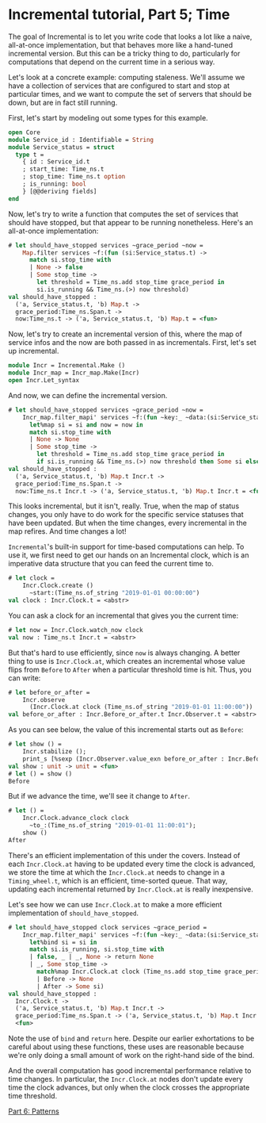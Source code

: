 # Incremental tutorial, Part 5; Time

The goal of Incremental is to let you write code that looks a lot like
a naive, all-at-once implementation, but that behaves more like a
hand-tuned incremental version.  But this can be a tricky thing to do,
particularly for computations that depend on the current time in a
serious way.

Let's look at a concrete example: computing staleness.  We'll assume
we have a collection of services that are configured to start and stop
at particular times, and we want to compute the set of servers that
should be down, but are in fact still running.

First, let's start by modeling out some types for this example.

```ocaml
open Core
module Service_id : Identifiable = String
module Service_status = struct
  type t =
    { id : Service_id.t
    ; start_time: Time_ns.t
    ; stop_time: Time_ns.t option
    ; is_running: bool
    } [@@deriving fields]
end
```

Now, let's try to write a function that computes the set of services
that should have stopped, but that appear to be running nonetheless.
Here's an all-at-once implementation:

```ocaml
# let should_have_stopped services ~grace_period ~now =
    Map.filter services ~f:(fun (si:Service_status.t) ->
      match si.stop_time with
      | None -> false
      | Some stop_time ->
        let threshold = Time_ns.add stop_time grace_period in
        si.is_running && Time_ns.(>) now threshold)
val should_have_stopped :
  ('a, Service_status.t, 'b) Map.t ->
  grace_period:Time_ns.Span.t ->
  now:Time_ns.t -> ('a, Service_status.t, 'b) Map.t = <fun>
```

Now, let's try to create an incremental version of this, where the map
of service infos and the now are both passed in as incrementals.
First, let's set up incremental.

```ocaml
module Incr = Incremental.Make ()
module Incr_map = Incr_map.Make(Incr)
open Incr.Let_syntax
```

And now, we can define the incremental version.

```ocaml
# let should_have_stopped services ~grace_period ~now =
    Incr_map.filter_mapi' services ~f:(fun ~key:_ ~data:(si:Service_status.t Incr.t) ->
      let%map si = si and now = now in
      match si.stop_time with
      | None -> None
      | Some stop_time ->
        let threshold = Time_ns.add stop_time grace_period in
        if si.is_running && Time_ns.(>) now threshold then Some si else None)
val should_have_stopped :
  ('a, Service_status.t, 'b) Map.t Incr.t ->
  grace_period:Time_ns.Span.t ->
  now:Time_ns.t Incr.t -> ('a, Service_status.t, 'b) Map.t Incr.t = <fun>
```

This looks incremental, but it isn't, really.  True, when the map of
status changes, you only have to do work for the specific service
statuses that have been updated.  But when the time changes, every
incremental in the map refires.  And time changes a lot!

`Incremental`'s built-in support for time-based computations can help.
To use it, we first need to get our hands on an Incremental clock,
which is an imperative data structure that you can feed the current
time to.

```ocaml
# let clock =
    Incr.Clock.create ()
      ~start:(Time_ns.of_string "2019-01-01 00:00:00")
val clock : Incr.Clock.t = <abstr>
```

You can ask a clock for an incremental that gives you the current
time:

```ocaml
# let now = Incr.Clock.watch_now clock
val now : Time_ns.t Incr.t = <abstr>
```

But that's hard to use efficiently, since `now` is always changing.  A
better thing to use is `Incr.Clock.at`, which creates an incremental
whose value flips from `Before` to `After` when a particular threshold
time is hit.  Thus, you can write:

```ocaml
# let before_or_after =
    Incr.observe
      (Incr.Clock.at clock (Time_ns.of_string "2019-01-01 11:00:00"))
val before_or_after : Incr.Before_or_after.t Incr.Observer.t = <abstr>
```

As you can see below, the value of this incremental starts out as
`Before`:

```ocaml
# let show () =
    Incr.stabilize ();
    print_s [%sexp (Incr.Observer.value_exn before_or_after : Incr.Before_or_after.t)];;
val show : unit -> unit = <fun>
# let () = show ()
Before
```

But if we advance the time, we'll see it change to `After`.

```ocaml
# let () =
    Incr.Clock.advance_clock clock
      ~to_:(Time_ns.of_string "2019-01-01 11:00:01");
    show ()
After
```

There's an efficient implementation of this under the covers.  Instead
of each `Incr.Clock.at` having to be updated every time the clock is
advanced, we store the time at which the `Incr.Clock.at` needs to
change in a `Timing_wheel.t`, which is an efficient, time-sorted
queue.  That way, updating each incremental returned by
`Incr.Clock.at` is really inexpensive.

Let's see how we can use `Incr.Clock.at` to make a more efficient
implementation of `should_have_stopped`.

```ocaml
# let should_have_stopped clock services ~grace_period =
    Incr_map.filter_mapi' services ~f:(fun ~key:_ ~data:(si:Service_status.t Incr.t) ->
      let%bind si = si in
      match si.is_running, si.stop_time with
      | false, _ | _, None -> return None
      | _, Some stop_time ->
        match%map Incr.Clock.at clock (Time_ns.add stop_time grace_period) with
        | Before -> None
        | After -> Some si)
val should_have_stopped :
  Incr.Clock.t ->
  ('a, Service_status.t, 'b) Map.t Incr.t ->
  grace_period:Time_ns.Span.t -> ('a, Service_status.t, 'b) Map.t Incr.t =
  <fun>
```

Note the use of `bind` and `return` here. Despite our earlier
exhortations to be careful about using these functions, these uses are
reasonable because we're only doing a small amount of work on the
right-hand side of the bind.

And the overall computation has good incremental performance relative
to time changes.  In particular, the `Incr.Clock.at` nodes don't
update every time the clock advances, but only when the clock crosses
the appropriate time threshold.

[Part 6: Patterns](./part6-patterns.mdx)

